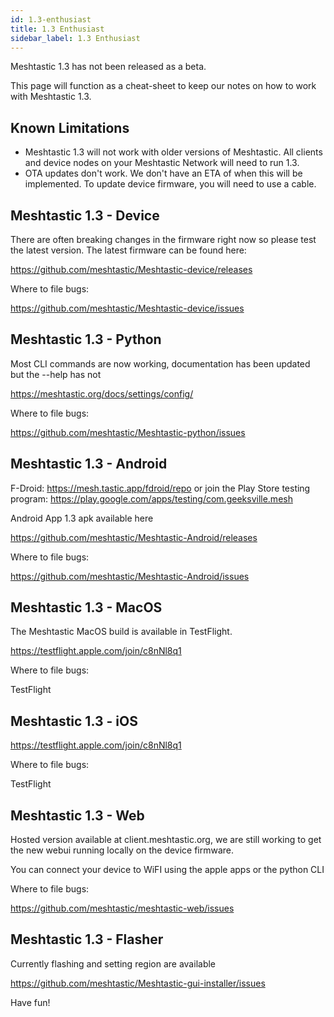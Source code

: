```yaml
---
id: 1.3-enthusiast
title: 1.3 Enthusiast
sidebar_label: 1.3 Enthusiast
---
```


Meshtastic 1.3 has not been released as a beta.

This page will function as a cheat-sheet to keep our notes on how to work with Meshtastic 1.3.

## Known Limitations

* Meshtastic 1.3 will not work with older versions of Meshtastic. All clients and device nodes on your Meshtastic Network will need to run 1.3.
* OTA updates don't work. We don't have an ETA of when this will be implemented. To update device firmware, you will need to use a cable.

## Meshtastic 1.3 - Device

There are often breaking changes in the firmware right now so please test the latest version.
The latest firmware can be found here:

https://github.com/meshtastic/Meshtastic-device/releases

Where to file bugs:

https://github.com/meshtastic/Meshtastic-device/issues

## Meshtastic 1.3 - Python

Most CLI commands are now working, documentation has been updated but the --help has not

https://meshtastic.org/docs/settings/config/

Where to file bugs:

https://github.com/meshtastic/Meshtastic-python/issues

## Meshtastic 1.3 - Android

F-Droid: https://mesh.tastic.app/fdroid/repo
or join the Play Store testing program: https://play.google.com/apps/testing/com.geeksville.mesh

Android App 1.3 apk available here

https://github.com/meshtastic/Meshtastic-Android/releases

Where to file bugs:

https://github.com/meshtastic/Meshtastic-Android/issues

## Meshtastic 1.3 - MacOS

The Meshtastic MacOS build is available in TestFlight.

https://testflight.apple.com/join/c8nNl8q1

Where to file bugs:

TestFlight

## Meshtastic 1.3 - iOS

https://testflight.apple.com/join/c8nNl8q1

Where to file bugs:

TestFlight

## Meshtastic 1.3 - Web

Hosted version available at client.meshtastic.org, we are still working to get the new webui running locally on the device firmware.

You can connect your device to WiFI using the apple apps or the python CLI

Where to file bugs:

https://github.com/meshtastic/meshtastic-web/issues

## Meshtastic 1.3 - Flasher

Currently flashing and setting region are available

https://github.com/meshtastic/Meshtastic-gui-installer/issues

Have fun!